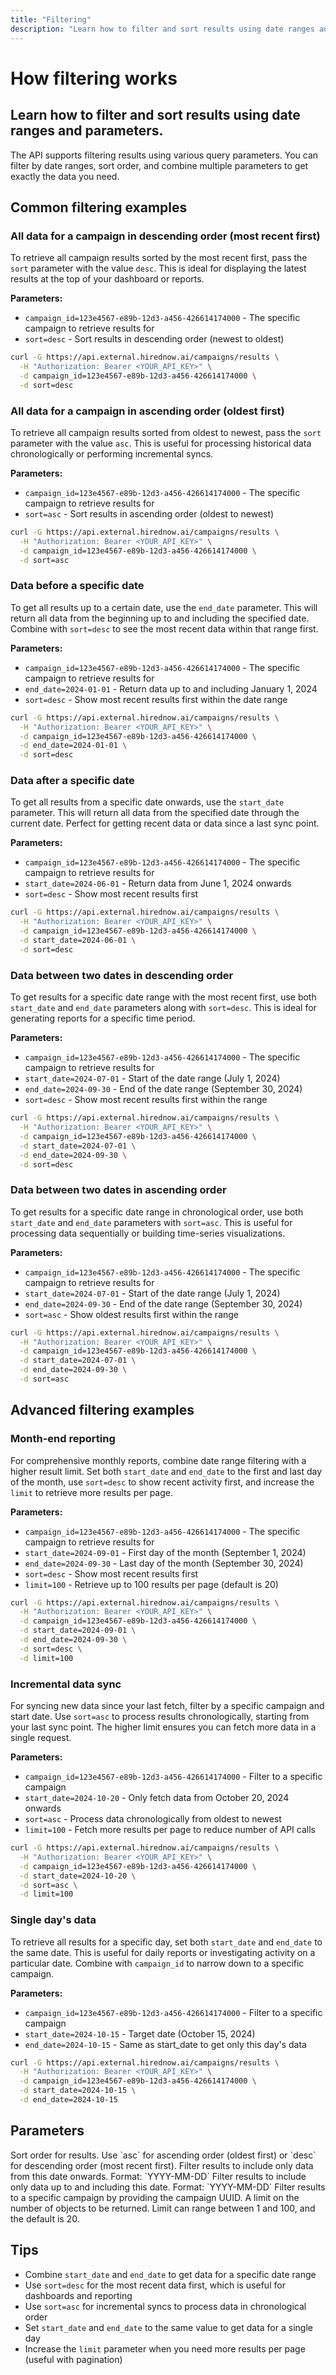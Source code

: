 ```yaml
---
title: "Filtering"
description: "Learn how to filter and sort results using date ranges and parameters"
---
```


# How filtering works

## Learn how to filter and sort results using date ranges and parameters.

The API supports filtering results using various query parameters. You can filter by date ranges, sort order, and combine multiple parameters to get exactly the data you need.

## Common filtering examples

### All data for a campaign in descending order (most recent first)

To retrieve all campaign results sorted by the most recent first, pass the `sort` parameter with the value `desc`. This is ideal for displaying the latest results at the top of your dashboard or reports.

**Parameters:**

- `campaign_id=123e4567-e89b-12d3-a456-426614174000` - The specific campaign to retrieve results for
- `sort=desc` - Sort results in descending order (newest to oldest)

<CodeGroup>

```bash cURL
curl -G https://api.external.hirednow.ai/campaigns/results \
  -H "Authorization: Bearer <YOUR_API_KEY>" \
  -d campaign_id=123e4567-e89b-12d3-a456-426614174000 \
  -d sort=desc
```

</CodeGroup>

### All data for a campaign in ascending order (oldest first)

To retrieve all campaign results sorted from oldest to newest, pass the `sort` parameter with the value `asc`. This is useful for processing historical data chronologically or performing incremental syncs.

**Parameters:**

- `campaign_id=123e4567-e89b-12d3-a456-426614174000` - The specific campaign to retrieve results for
- `sort=asc` - Sort results in ascending order (oldest to newest)

<CodeGroup>

```bash cURL
curl -G https://api.external.hirednow.ai/campaigns/results \
  -H "Authorization: Bearer <YOUR_API_KEY>" \
  -d campaign_id=123e4567-e89b-12d3-a456-426614174000 \
  -d sort=asc
```

</CodeGroup>

### Data before a specific date

To get all results up to a certain date, use the `end_date` parameter. This will return all data from the beginning up to and including the specified date. Combine with `sort=desc` to see the most recent data within that range first.

**Parameters:**

- `campaign_id=123e4567-e89b-12d3-a456-426614174000` - The specific campaign to retrieve results for
- `end_date=2024-01-01` - Return data up to and including January 1, 2024
- `sort=desc` - Show most recent results first within the date range

<CodeGroup>

```bash cURL
curl -G https://api.external.hirednow.ai/campaigns/results \
  -H "Authorization: Bearer <YOUR_API_KEY>" \
  -d campaign_id=123e4567-e89b-12d3-a456-426614174000 \
  -d end_date=2024-01-01 \
  -d sort=desc
```

</CodeGroup>

### Data after a specific date

To get all results from a specific date onwards, use the `start_date` parameter. This will return all data from the specified date through the current date. Perfect for getting recent data or data since a last sync point.

**Parameters:**

- `campaign_id=123e4567-e89b-12d3-a456-426614174000` - The specific campaign to retrieve results for
- `start_date=2024-06-01` - Return data from June 1, 2024 onwards
- `sort=desc` - Show most recent results first

<CodeGroup>

```bash cURL
curl -G https://api.external.hirednow.ai/campaigns/results \
  -H "Authorization: Bearer <YOUR_API_KEY>" \
  -d campaign_id=123e4567-e89b-12d3-a456-426614174000 \
  -d start_date=2024-06-01 \
  -d sort=desc
```

</CodeGroup>

### Data between two dates in descending order

To get results for a specific date range with the most recent first, use both `start_date` and `end_date` parameters along with `sort=desc`. This is ideal for generating reports for a specific time period.

**Parameters:**

- `campaign_id=123e4567-e89b-12d3-a456-426614174000` - The specific campaign to retrieve results for
- `start_date=2024-07-01` - Start of the date range (July 1, 2024)
- `end_date=2024-09-30` - End of the date range (September 30, 2024)
- `sort=desc` - Show most recent results first within the range

<CodeGroup>

```bash cURL
curl -G https://api.external.hirednow.ai/campaigns/results \
  -H "Authorization: Bearer <YOUR_API_KEY>" \
  -d campaign_id=123e4567-e89b-12d3-a456-426614174000 \
  -d start_date=2024-07-01 \
  -d end_date=2024-09-30 \
  -d sort=desc
```

</CodeGroup>

### Data between two dates in ascending order

To get results for a specific date range in chronological order, use both `start_date` and `end_date` parameters with `sort=asc`. This is useful for processing data sequentially or building time-series visualizations.

**Parameters:**

- `campaign_id=123e4567-e89b-12d3-a456-426614174000` - The specific campaign to retrieve results for
- `start_date=2024-07-01` - Start of the date range (July 1, 2024)
- `end_date=2024-09-30` - End of the date range (September 30, 2024)
- `sort=asc` - Show oldest results first within the range

<CodeGroup>

```bash cURL
curl -G https://api.external.hirednow.ai/campaigns/results \
  -H "Authorization: Bearer <YOUR_API_KEY>" \
  -d campaign_id=123e4567-e89b-12d3-a456-426614174000 \
  -d start_date=2024-07-01 \
  -d end_date=2024-09-30 \
  -d sort=asc
```

</CodeGroup>

## Advanced filtering examples

### Month-end reporting

For comprehensive monthly reports, combine date range filtering with a higher result limit. Set both `start_date` and `end_date` to the first and last day of the month, use `sort=desc` to show recent activity first, and increase the `limit` to retrieve more results per page.

**Parameters:**

- `campaign_id=123e4567-e89b-12d3-a456-426614174000` - The specific campaign to retrieve results for
- `start_date=2024-09-01` - First day of the month (September 1, 2024)
- `end_date=2024-09-30` - Last day of the month (September 30, 2024)
- `sort=desc` - Show most recent results first
- `limit=100` - Retrieve up to 100 results per page (default is 20)

<CodeGroup>

```bash cURL
curl -G https://api.external.hirednow.ai/campaigns/results \
  -H "Authorization: Bearer <YOUR_API_KEY>" \
  -d campaign_id=123e4567-e89b-12d3-a456-426614174000 \
  -d start_date=2024-09-01 \
  -d end_date=2024-09-30 \
  -d sort=desc \
  -d limit=100
```

</CodeGroup>

### Incremental data sync

For syncing new data since your last fetch, filter by a specific campaign and start date. Use `sort=asc` to process results chronologically, starting from your last sync point. The higher limit ensures you can fetch more data in a single request.

**Parameters:**

- `campaign_id=123e4567-e89b-12d3-a456-426614174000` - Filter to a specific campaign
- `start_date=2024-10-20` - Only fetch data from October 20, 2024 onwards
- `sort=asc` - Process data chronologically from oldest to newest
- `limit=100` - Fetch more results per page to reduce number of API calls

<CodeGroup>

```bash cURL
curl -G https://api.external.hirednow.ai/campaigns/results \
  -H "Authorization: Bearer <YOUR_API_KEY>" \
  -d campaign_id=123e4567-e89b-12d3-a456-426614174000 \
  -d start_date=2024-10-20 \
  -d sort=asc \
  -d limit=100
```

</CodeGroup>

### Single day's data

To retrieve all results for a specific day, set both `start_date` and `end_date` to the same date. This is useful for daily reports or investigating activity on a particular date. Combine with `campaign_id` to narrow down to a specific campaign.

**Parameters:**

- `campaign_id=123e4567-e89b-12d3-a456-426614174000` - Filter to a specific campaign
- `start_date=2024-10-15` - Target date (October 15, 2024)
- `end_date=2024-10-15` - Same as start_date to get only this day's data

<CodeGroup>

```bash cURL
curl -G https://api.external.hirednow.ai/campaigns/results \
  -H "Authorization: Bearer <YOUR_API_KEY>" \
  -d campaign_id=123e4567-e89b-12d3-a456-426614174000 \
  -d start_date=2024-10-15 \
  -d end_date=2024-10-15
```

</CodeGroup>

## Parameters

<ParamField query="sort" type="string" default="asc">
  Sort order for results. Use `asc` for ascending order (oldest first) or `desc`
  for descending order (most recent first).
</ParamField>

<ParamField query="start_date" type="string">
  Filter results to include only data from this date onwards. Format:
  `YYYY-MM-DD`
</ParamField>

<ParamField query="end_date" type="string">
  Filter results to include only data up to and including this date. Format:
  `YYYY-MM-DD`
</ParamField>

<ParamField query="campaign_id" type="string">
  Filter results to a specific campaign by providing the campaign UUID.
</ParamField>

<ParamField query="limit" type="integer" default="10">
  A limit on the number of objects to be returned. Limit can range between 1 and
  100, and the default is 20.
</ParamField>

## Tips

- Combine `start_date` and `end_date` to get data for a specific date range
- Use `sort=desc` for the most recent data first, which is useful for dashboards and reporting
- Use `sort=asc` for incremental syncs to process data in chronological order
- Set `start_date` and `end_date` to the same value to get data for a single day
- Increase the `limit` parameter when you need more results per page (useful with pagination)

